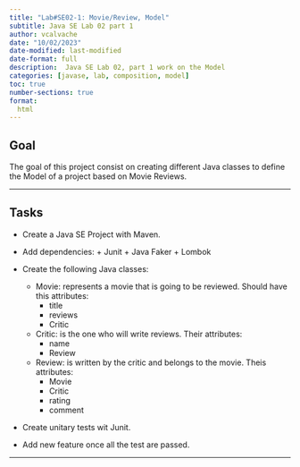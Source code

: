 ```yaml
---
title: "Lab#SE02-1: Movie/Review, Model"
subtitle: Java SE Lab 02 part 1
author: vcalvache
date: "10/02/2023"
date-modified: last-modified
date-format: full
description:  Java SE Lab 02, part 1 work on the Model
categories: [javase, lab, composition, model]
toc: true
number-sections: true
format:
  html
---
```


## **Goal**

The goal of this project consist on creating different Java classes to define the Model of a project based on Movie Reviews.

---

## **Tasks**

- Create a Java SE Project with Maven.

- Add dependencies:
      + Junit
      + Java Faker
      + Lombok

- Create the following Java classes:
  - Movie: represents a movie that is going to be reviewed. Should have this attributes:
    - title
    - reviews
    - Critic
  - Critic: is the one who will write reviews. Their attributes:
    - name
    - Review
  - Review: is written by the critic and belongs to the movie. Theis attributes:
    - Movie
    - Critic
    - rating
    - comment

- Create unitary tests wit Junit.

- Add new feature once all the test are passed.

---
